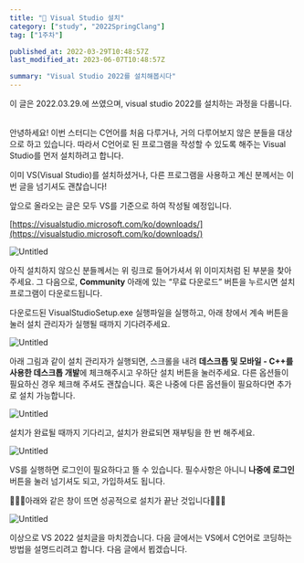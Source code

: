 ```yaml
---
title: "📂 Visual Studio 설치"
category: ["study", "2022SpringClang"]
tag: ["1주차"]

published_at: 2022-03-29T10:48:57Z
last_modified_at: 2023-06-07T10:48:57Z

summary: "Visual Studio 2022를 설치해봅시다"
---
```


<Aside>
  이 글은 2022.03.29.에 쓰였으며, visual studio 2022를 설치하는 과정을 다룹니다.
</Aside>

<br />

안녕하세요! 이번 스터디는 C언어를 처음 다루거나, 거의 다루어보지 않은 분들을 대상으로
하고 있습니다. 따라서 C언어로 된 프로그램을 작성할 수 있도록 해주는 Visual Studio를
먼저 설치하려고 합니다.

이미 VS(Visual Studio)를 설치하셨거나, 다른 프로그램을 사용하고 계신 분께서는 이번 글을 넘기셔도 괜찮습니다!

앞으로 올라오는 글은 모두 VS를 기준으로 하여 작성될 예정입니다.

[https://visualstudio.microsoft.com/ko/downloads/](https://visualstudio.microsoft.com/ko/downloads/)

![Untitled](/post/2022C-installVS/Untitled.png)

아직 설치하지 않으신 분들께서는 위 링크로 들어가셔서 위 이미지처럼 된 부분을 찾아주세요. 그 다음으로, <Highlight>**Community**</Highlight> 아래에 있는 “무료 다운로드” 버튼을 누르시면 설치 프로그램이 다운로드됩니다.

다운로드된 VisualStudioSetup.exe 실행파일을 실행하고, 아래 창에서 계속 버튼을 눌러 설치 관리자가 실행될 때까지 기다려주세요.

![Untitled](/post/2022C-installVS/Untitled%201.png)

아래 그림과 같이 설치 관리자가 실행되면, 스크롤을 내려 <Highlight>**데스크톱 및 모바일 - C++를 사용한 데스크톱 개발**</Highlight>에 체크해주시고 우하단 설치 버튼을 눌러주세요.
다른 옵션들이 필요하신 경우 체크해 주셔도 괜찮습니다. 혹은 나중에 다른 옵션들이 필요하다면 추가로 설치 가능합니다.

![Untitled](/post/2022C-installVS/Untitled%202.png)

설치가 완료될 때까지 기다리고, 설치가 완료되면 재부팅을 한 번 해주세요.

![Untitled](/post/2022C-installVS/Untitled%203.png)

VS를 실행하면 로그인이 필요하다고 뜰 수 있습니다. 필수사항은 아니니 **나중에 로그인** 버튼을 눌러 넘기셔도 되고, 가입하셔도 됩니다.

🎉🎉🎉아래와 같은 창이 뜨면 성공적으로 설치가 끝난 것입니다🎉🎉🎉

![Untitled](/post/2022C-installVS/Untitled%204.png)

이상으로 VS 2022 설치글을 마치겠습니다. 다음 글에서는 VS에서 C언어로 코딩하는 방법을 설명드리려고 합니다. 다음 글에서 뵙겠습니다.
